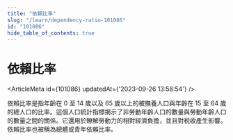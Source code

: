```yaml
---
title: "依賴比率"
slug: "/learn/dependency-ratio-101086"
id: "101086"
hide_table_of_contents: true
---
```



# 依賴比率

<ArticleMeta id={101086} updatedAt={'2023-09-26 13:58:54'} />
<div className='border-solid border-b border-t-0 my-4 border-[var(--ifm-color-gray-300)]' />

依賴比率是指年齡在 0 至 14 歲以及 65 歲以上的被撫養人口與年齡在 15 至 64 歲的總人口的比率。這個人口統計指標揭示了非勞動年齡人口的數量與勞動年齡人口的數量之間的關係。它還用於瞭解勞動力的相對經濟負擔，並且對税收產生影響。依賴比率也被稱為總體或青年依賴比率。
